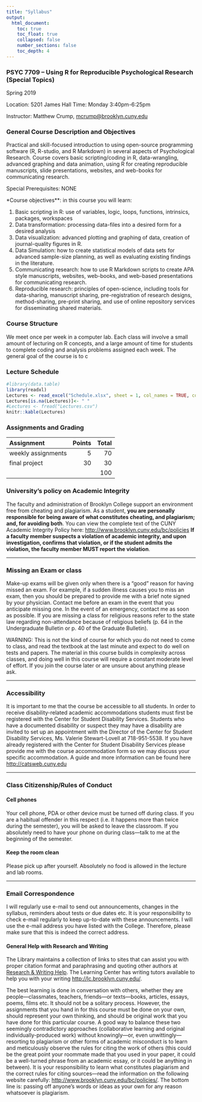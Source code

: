 ```yaml
---
title: "Syllabus"
output: 
  html_document:
    toc: true
    toc_float: true
    collapsed: false
    number_sections: false
    toc_depth: 4
---
```


### PSYC 7709 – Using R for Reproducible Psychological Research (Special Topics)

Spring 2019

Location: 5201 James Hall
Time: Monday 3:40pm-6:25pm

Instructor:  Matthew Crump, [mcrump@brooklyn.cuny.edu](mcrump@brooklyn.cuny.edu)


### General Course Description and Objectives

Practical and skill-focused introduction to using open-source programming software (R, R-studio, and R Markdown) in several aspects of Psychological Research. Course covers basic scripting/coding in R, data-wrangling, advanced graphing and data animation, using R for creating reproducible manuscripts, slide presentations, websites, and web-books for communicating research.

Special Prerequisites: NONE

*Course objectives**: in this course you will learn:

1.	Basic scripting in R: use of variables, logic, loops, functions, intrinsics, packages, workspaces 
2.	Data transformation: processing data-files into a desired form for a desired analysis
3.	Data visualization: advanced plotting and graphing of data, creation of journal-quality figures in R.
4.	Data Simulation: how to create statistical models of data sets for advanced sample-size planning, as well as evaluating existing findings in the literature.
5.	Communicating research: how to use R Markdown scripts to create APA style manuscripts, websites, web-books, and web-based presentations for communicating research.
6.	Reproducible research: principles of open-science, including tools for data-sharing, manuscript sharing, pre-registration of research designs, method-sharing, pre-print sharing, and use of online repository services for disseminating shared materials.


### Course Structure

We meet once per week in a computer lab. Each class will involve a small amount of lecturing on R concepts, and a large amount of time for students to complete coding and analysis problems assigned each week. The general goal of the course is to c


### Lecture Schedule

```r
#library(data.table)
library(readxl)
Lectures <- read_excel("Schedule.xlsx", sheet = 1, col_names = TRUE, col_types = NULL, na = "", skip = 0)
Lectures[is.na(Lectures)]<- " "
#Lectures <- fread("Lectures.csv")
knitr::kable(Lectures)

```



### Assignments and Grading

| Assignment |  Points| Total|
|:----------|--------:|-------:|
| weekly assignments| 5 | 70|
|final project| 30 | 30|
|||100|

### University’s policy on Academic Integrity

The faculty and administration of Brooklyn College support an environment free from cheating and plagiarism. As a student, **you are personally responsible for being aware of what constitutes cheating, and plagiarism; and, for avoiding both**. You can view the complete text of the CUNY Academic Integrity Policy here:
[http://www.brooklyn.cuny.edu/bc/policies](http://www.brooklyn.cuny.edu/bc/policies)
**If a faculty member suspects a violation of academic integrity, and upon investigation, confirms that violation, or if the student admits the violation, the faculty member MUST report the violation**.

---

### Missing an Exam or class

Make-up exams will be given only when there is a “good” reason for having missed an exam. For example, if a sudden illness causes you to miss an exam, then you should be prepared to provide me with a brief note signed by your physician. Contact me before an exam in the event that you anticipate missing one. In the event of an emergency, contact me as soon as possible. If you are missing a class for religious reasons refer to the state law regarding non-attendance because of religious beliefs (p. 64 in the Undergraduate Bulletin or p. 40 of the Graduate Bulletin).

WARNING: This is not the kind of course for which you do not need to come to class, and read the textbook at the last minute and expect to do well on tests and papers. The material in this course builds in complexity across classes, and doing well in this course will require a constant moderate level of effort. If you join the course later or are unsure about anything please ask.

---

### Accessibility

It is important to me that the course be accessible to all students. In order to receive disability-related academic accommodations students must first be registered with the Center for Student Disability Services. Students who have a documented disability or suspect they may have a disability are invited to set up an appointment with the Director of the Center for Student Disability Services, Ms. Valerie Stewart-Lovell at 718-951-5538. If you have already registered with the Center for Student Disability Services please provide me with the course accommodation form so we may discuss your specific accommodation. A guide and more information can be found here [http://catsweb.cuny.edu](http://catsweb.cuny.edu)

---

### Class Citizenship/Rules of Conduct

#### Cell phones

Your cell phone, PDA or other device must be turned off during class. If you are a habitual offender in this respect (i.e. it happens more than twice during the semester), you will be asked to leave the classroom. If you absolutely need to have your phone on during class—talk to me at the beginning of the semester.

#### Keep the room clean

Please pick up after yourself. Absolutely no food is allowed in the lecture and lab rooms.

--- 

### Email Correspondence

I will regularly use e-mail to send out announcements, changes in the syllabus, reminders about tests or due dates etc. It is your responsibility to check e-mail regularly to keep up-to-date with these announcements. I will use the e-mail address you have listed with the College. Therefore, please make sure that this is indeed the correct address.

#### General Help with Research and Writing

The Library maintains a collection of links to sites that can assist you with proper citation format and paraphrasing and quoting other authors at [Research & Writing Help](https://library.brooklyn.cuny.edu/resources/?service=research-help).  The Learning Center has writing tutors available to help you with your writing [http://lc.brooklyn.cuny.edu/](http://lc.brooklyn.cuny.edu/).

The best learning is done in conversation with others, whether they are people—classmates, teachers, friends—or texts—books, articles, essays, poems, films etc. It should not be a solitary process. However, the assignments that you hand in for this course must be done on your own, should represent your own thinking, and should be original work that you have done for this particular course. A good way to balance these two seemingly contradictory approaches (collaborative learning and original individually-produced work) without knowingly—or, even unwittingly—resorting to plagiarism or other forms of academic misconduct is to learn and meticulously observe the rules for citing the work of others (this could be the great point your roommate made that you used in your paper, it could be a well-turned phrase from an academic essay, or it could be anything in between). It is your responsibility to learn what constitutes plagiarism and the correct rules for citing sources—read the information on the following website carefully: [http://www.brooklyn.cuny.edu/bc/policies/](http://www.brooklyn.cuny.edu/bc/policies/). The bottom line is: passing off anyone’s words or ideas as your own for any reason whatsoever is plagiarism.


